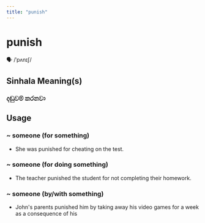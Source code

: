 ```yaml
---
title: "punish"
---
```


# punish

🗣️ /ˈpʌnɪʃ/

## Sinhala Meaning(s)

### දඬුවම් කරනවා

## Usage

### ~ someone (for something)

- She was punished for cheating on the test.


### ~ someone (for doing something)

- The teacher punished the student for not completing their homework.


### ~ someone (by/with something)

- John's parents punished him by taking away his video games for a week as a consequence of his

